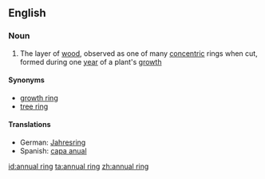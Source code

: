 ==English==

===Noun===
{{en-noun|sg=[[annual]] [[ring]]}}

# The layer of [[wood]], observed as one of many [[concentric]] rings when cut, formed during one [[year]] of a plant's [[growth]]

====Synonyms====
*[[growth ring]]
*[[tree ring]]

====Translations====
{{trans-top|layer of wood}}
*German: [[Jahresring]] {{m}}
*Spanish: [[capa anual]] {{f}}
{{trans-mid}}
{{trans-bottom}}

[[id:annual ring]]
[[ta:annual ring]]
[[zh:annual ring]]